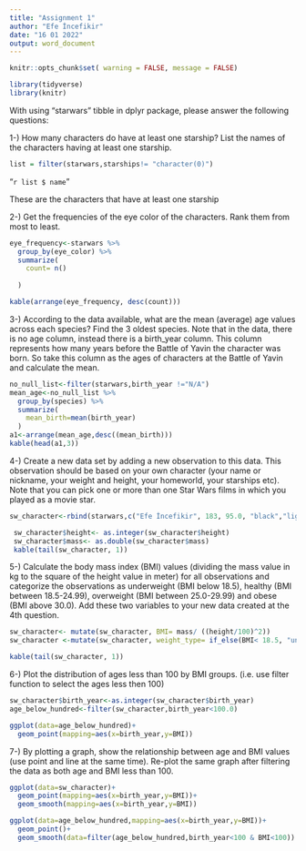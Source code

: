 ---
title: "Assignment 1"
author: "Efe İncefikir"
date: "16 01 2022"
output: word_document
---

```{r setup, include=FALSE}
knitr::opts_chunk$set( warning = FALSE, message = FALSE)
```

```{r include=FALSE}
library(tidyverse)
library(knitr)
```

With using “starwars” tibble in dplyr package, please answer the following questions:

1-) How many characters do have at least one starship? List the names of the characters having at least one starship.

```{r}
list = filter(starwars,starships!= "character(0)")

```
"`r list $ name`" 

These are the characters that have at least one starship

2-) Get the frequencies of the eye color of the characters. Rank them from most to least. \textcolor{red}{red}

```{r echo= FALSE}

eye_frequency<-starwars %>%
  group_by(eye_color) %>%
  summarize(
    count= n()
    
  )

kable(arrange(eye_frequency, desc(count)))

```

3-) According to the data available, what are the mean (average) age values across each species? Find the 3 oldest species. Note that in the data, there is no age column, instead there is a birth_year column. This column represents how many years before the Battle of Yavin the character was born. So take this column as the ages of characters at the Battle of Yavin and calculate the mean.

```{r echo =FALSE}
no_null_list<-filter(starwars,birth_year !="N/A")
mean_age<-no_null_list %>%
  group_by(species) %>%
  summarize(
    mean_birth=mean(birth_year)
  )
a1<-arrange(mean_age,desc((mean_birth)))
kable(head(a1,3))
```


4-) Create a new data set by adding a new observation to this data. This observation should be based on your own character (your name or nickname, your weight and height, your homeworld, your starships etc). Note that you can pick one or more than one Star Wars films in which you played as a movie star.
```{r echo=FALSE}
sw_character<-rbind(starwars,c("Efe İncefikir", 183, 95.0, "black","light","brown", 22, "male", "masculine", "Naboo", "Human","The Phantom Menace", "Snowspeeder" , "X-wing"))

 sw_character$height<- as.integer(sw_character$height)
 sw_character$mass<- as.double(sw_character$mass)
 kable(tail(sw_character, 1))
```

5-) Calculate the body mass index (BMI) values (dividing the mass value in kg to the square of the height value in meter) for all observations and categorize the observations as underweight (BMI below 18.5), healthy (BMI between 18.5-24.99), overweight (BMI between 25.0-29.99) and obese (BMI above 30.0). Add these two variables to your new data created at the 4th question.

```{r echo = FALSE}
sw_character<- mutate(sw_character, BMI= mass/ ((height/100)^2))
sw_character <-mutate(sw_character, weight_type= if_else(BMI< 18.5, "underweight", if_else(BMI <25, "healthy", if_else(BMI <30, "overweight", "obese"))))

kable(tail(sw_character, 1))

```
6-) Plot the distribution of ages less than 100 by BMI groups. (i.e. use filter function to select the ages less then 100)
```{r echo = FALSE}
sw_character$birth_year<-as.integer(sw_character$birth_year)
age_below_hundred<-filter(sw_character,birth_year<100.0)

ggplot(data=age_below_hundred)+
  geom_point(mapping=aes(x=birth_year,y=BMI))

```


7-) By plotting a graph, show the relationship between age and BMI values (use point and line at the same time). Re-plot the same graph after filtering the data as both age and BMI less than 100.

```{r echo= FALSE}
ggplot(data=sw_character)+
  geom_point(mapping=aes(x=birth_year,y=BMI))+
  geom_smooth(mapping=aes(x=birth_year,y=BMI))

ggplot(data=age_below_hundred,mapping=aes(x=birth_year,y=BMI))+
  geom_point()+
  geom_smooth(data=filter(age_below_hundred,birth_year<100 & BMI<100))

```